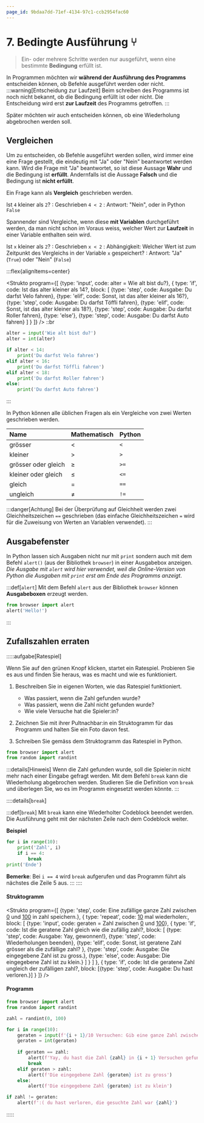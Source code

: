 ```yaml
---
page_id: 9bdaa7dd-71ef-4134-97c1-ccb2954fac60
---
```



# 7. Bedingte Ausführung ⑂

> Ein- oder mehrere Schritte werden nur ausgeführt, wenn eine bestimmte **Bedingung** erfüllt ist.

In Programmen möchten wir **während der Ausführung des Programms** entscheiden können, ob Befehle ausgeführt werden oder nicht.
:::warning[Entscheidung zur Laufzeit]
Beim schreiben des Programms ist noch nicht bekannt, ob die Bedingung erfüllt ist oder nicht. Die Entscheidung wird erst **zur Laufzeit** des Programms getroffen.
:::

Später möchten wir auch entscheiden können, ob eine Wiederholung abgebrochen werden soll.


## Vergleichen

Um zu entscheiden, ob Befehle ausgeführt werden sollen, wird immer eine eine Frage gestellt, die eindeutig mit "Ja" oder "Nein" beantwortet werden kann. Wird die Frage mit "Ja" beantwortet, so ist diese Aussage **Wahr** und die Bedingung ist **erfüllt**. Andernfalls ist die Aussage **Falsch** und die Bedingung ist **nicht erfüllt**.

Ein Frage kann als **Vergleich** geschrieben werden.

Ist `4` kleiner als `2`?
: Geschrieben `4 < 2`
: Antwort: "Nein", oder in Python `False`

Spannender sind Vergleiche, wenn diese **mit Variablen** durchgeführt werden, da man nicht schon im Voraus weiss, welcher Wert zur **Laufzeit** in einer Variable enthalten sein wird.

Ist  `x`  kleiner als `2`?
: Geschrieben `x < 2`
: Abhängigkeit: Welcher Wert ist zum Zeitpunkt des Vergleichs in der Variable `x` gespeichert?
: Antwort: "Ja" (`True`) oder "Nein" (`False`)

:::flex{alignItems=center}

<Strukto program={[
    {type: 'input', code: <span><span className="var">alter</span> = Wie alt bist du?</span>},
    {
        type: 'if', 
        code: <span>Ist das <span className="var">alter</span> kleiner als 14?</span>,
        block: [
            {type: 'step', code: <span>Ausgabe: Du darfst Velo fahren</span>},
            {type: 'elif', code: <span>Sonst, ist das <span className="var">alter</span> kleiner als 16?</span>},
            {type: 'step', code: <span>Ausgabe: Du darfst Töffli fahren</span>},
            {type: 'elif', code: <span>Sonst, ist das <span className="var">alter</span> kleiner als 18?</span>},
            {type: 'step', code: <span>Ausgabe: Du darfst Roller fahren</span>},
            {type: 'else'},
            {type: 'step', code: <span>Ausgabe: Du darfst Auto fahren</span>}
        ]
    }
]} />
::br

```py live_py slim
alter = input('Wie alt bist du?')
alter = int(alter)

if alter < 14:
    print('Du darfst Velo fahren')
elif alter < 16:
    print('Du darfst Töffli fahren')
elif alter < 18:
    print('Du darfst Roller fahren')
else:
    print('Du darfst Auto fahren')

```

:::

In Python können alle üblichen Fragen als ein Vergleiche von zwei Werten geschrieben werden.

<div className="slim-table">

| Name                 | Mathematisch | Python |
| :------------------- | :----------- | :----- |
| grösser              | $\lt$        | `<`    |
| kleiner              | $\gt$        | `>`    |
| grösser oder gleich  | $\geq$       | `>=`   |
| kleiner oder gleich  | $\leq$       | `<=`   |
| gleich               | $=$          | `==`   |
| ungleich             | $\neq$       | `!=`   |

</div>

:::danger[Achtung]
Bei der Überprüfung auf Gleichheit werden zwei Gleichheitszeichen `==` geschrieben (das einfache Gleichheitszeichen `=` wird für die Zuweisung von Werten an Variablen verwendet).
:::

## Ausgabefenster

In Python lassen sich Ausgaben nicht nur mit `print` sondern auch mit dem Befehl `alert()` (aus der Bibliothek `browser`) in einer Ausgabebox anzeigen. *Die Ausgabe mit `alert` wird hier verwendet, weil die Online-Version von Python die Ausgaben mit `print` erst am Ende des Programms anzeigt*.

:::def[`alert`]
Mit dem Befehl `alert` aus der Bibliothek `browser` können **Ausgabeboxen** erzeugt werden.

```py live_py slim
from browser import alert
alert('Hello!')
```
:::

## Zufallszahlen erraten

:::::aufgabe[Ratespiel]
<Answer type="state" id="9bdbe552-f197-41dd-8709-b7f034597405" />

Wenn Sie auf den grünen Knopf klicken, startet ein Ratespiel. Probieren Sie es aus und finden Sie heraus, was es macht und wie es funktioniert.

<Ratespiel />

1. Beschreiben Sie in eigenen Worten, wie das Ratespiel funktioniert.
    - Was passiert, wenn die Zahl gefunden wurde?
    - Was passiert, wenn die Zahl nicht gefunden wurde?
    - Wie viele Versuche hat die Spieler:in?

    <Answer type="text" id="44979bbe-f85a-45ff-badf-76e910710000" />

2. Zeichnen Sie mit ihrer Pultnachbar:in ein Struktogramm für das Programm und halten Sie ein Foto davon fest.

    <Answer type="text" id="239a1789-3c8e-4dc7-b6c9-ce3683d0a6d6" />

3. Schreiben Sie gemäss dem Struktogramm das Ratespiel in Python.

```py live_py title=ratespiel.py id=fd00137d-92d8-4572-ba48-60c20aeca5f0
from browser import alert
from random import randint

```
:::details[Hinweis]
Wenn die Zahl gefunden wurde, soll die Spieler:in nicht mehr nach einer Eingabe gefragt werden. Mit dem Befehl `break` kann die Wiederholung abgebrochen werden. Studieren Sie die Definition von `break` und überlegen Sie, wo es im Programm eingesetzt werden könnte.
:::

::::details[`break`]

:::def[`break`]
Mit `break` kann eine Wiederholter Codeblock beendet werden. Die Ausführung geht mit der nächsten Zeile nach dem Codeblock weiter.

**Beispiel**

```py live_py slim
for i in range(10):
    print('Zahl', i)
    if i == 4:
        break
print('Ende')
```

**Bemerke**: Bei `i == 4` wird `break` aufgerufen und das Programm führt als nächstes die Zeile 5 aus.
:::
::::
<Solution id="21e34732-aab6-4967-8441-499086c373d9" title="Lösung Struktogramm">

#### Struktogramm

<Strukto program={[
    {type: 'step', code: <span>Eine zufällige ganze Zahl zwischen <u>0</u> und <u>100</u> in <span className="var">zahl</span> speichern.</span>},
    {
        type: 'repeat',
        code: <span><u>10</u> mal wiederholen:</span>,
        block: [
            {type: 'input', code: <span><span className="var">geraten</span> = Zahl zwischen <u>0</u> und <u>100</u></span>},
            {
                type: 'if',
                code: <span>Ist die <span className="var">geraten</span>e Zahl gleich wie die zufällig <span className="var">zahl</span>?</span>,
                block: [
                    {type: 'step', code: <span>Ausgabe: Yay, gewonnen!</span>},
                    {type: 'step', code: <span>Wiederholungen beenden</span>},
                    {type: 'elif', code: <span>Sonst, ist <span className="var">geraten</span>e Zahl grösser als die zufällige <span className="var">zahl</span>?</span> },
                    {type: 'step', code: <span>Ausgabe: Die eingegebene Zahl ist zu gross.</span>},
                    {type: 'else', code: <span>Ausgabe: Die eingegebene Zahl ist zu klein.</span>}
                ]
            }
        ]
    },
    { 
        type: 'if',
        code: <span>Ist die <span className="var">geraten</span>e Zahl ungleich der zufälligen <span className="var">zahl</span>?</span>,
        block: [{type: 'step', code: <span>Ausgabe: Du hast verloren.</span>}]
    }
]}
/>

</Solution>
<Solution id="476205d4-6ea9-4a07-9736-b3861f8652dc" title="Lösung Programm">

#### Programm

```py live_py slim
from browser import alert
from random import randint 

zahl = randint(0, 100)

for i in range(10):
    geraten = input(f'{i + 1}/10 Versuchen: Gib eine ganze Zahl zwischen 0 und 100 ein.')
    geraten = int(geraten)
    
    if geraten == zahl:
        alert(f'Yay, du hast die Zahl {zahl} in {i + 1} Versuchen gefunden!')
        break
    elif geraten > zahl:
        alert(f'Die eingegebene Zahl {geraten} ist zu gross')
    else:
        alert(f'Die eingegebene Zahl {geraten} ist zu klein')

if zahl != geraten:
    alert(f':( du hast verloren, die gesuchte Zahl war {zahl}')
```

</Solution>
:::::
